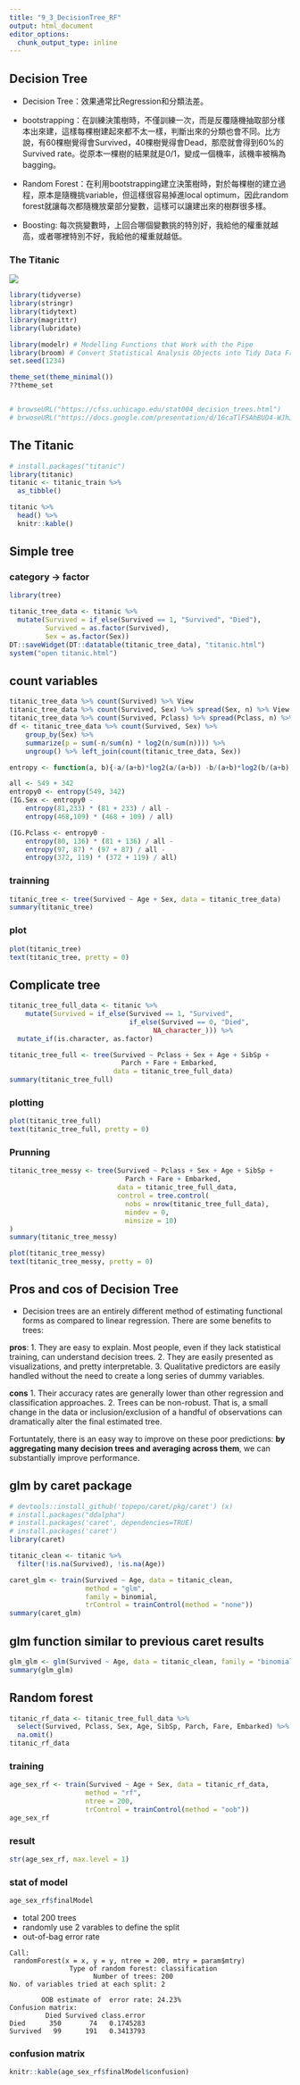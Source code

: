 ```yaml
---
title: "9_3_DecisionTree_RF"
output: html_document
editor_options: 
  chunk_output_type: inline
---
```

## Decision Tree

* Decision Tree：效果通常比Regression和分類法差。

* bootstrapping：在訓練決策樹時，不僅訓練一次，而是反覆隨機抽取部分樣本出來建，這樣每棵樹建起來都不太一樣，判斷出來的分類也會不同。比方說，有60棵樹覺得會Survived，40棵樹覺得會Dead，那麼就會得到60%的Survived rate。從原本一棵樹的結果就是0/1，變成一個機率，該機率被稱為bagging。

* Random Forest：在利用bootstrapping建立決策樹時，對於每棵樹的建立過程，原本是隨機挑variable，但這樣很容易掉進local optimum，因此random forest就讓每次都隨機放棄部分變數，這樣可以讓建出來的樹群很多樣。

* Boosting: 每次挑變數時，上回合哪個變數挑的特別好，我給他的權重就越高，或者哪裡特別不好，我給他的權重就越低。


### The Titanic
![](https://i.redd.it/v1g0agfdhcpy.jpg)



```r
library(tidyverse)
library(stringr)
library(tidytext)
library(magrittr)
library(lubridate)

library(modelr) # Modelling Functions that Work with the Pipe
library(broom) # Convert Statistical Analysis Objects into Tidy Data Frames
set.seed(1234)

theme_set(theme_minimal())
??theme_set


# browseURL("https://cfss.uchicago.edu/stat004_decision_trees.html")
# brwoseURL("https://docs.google.com/presentation/d/16caTlFSAhBUD4-WJhJ4swVojGrVXHmRO65XNtqsn0VA/edit#slide=id.g3b6b62405a_0_0")

```


## The Titanic
```r
# install.packages("titanic")
library(titanic)
titanic <- titanic_train %>%
  as_tibble()

titanic %>%
  head() %>%
  knitr::kable()
```


## Simple tree
### category -> factor
```r
library(tree)

titanic_tree_data <- titanic %>%
  mutate(Survived = if_else(Survived == 1, "Survived", "Died"),
         Survived = as.factor(Survived),
         Sex = as.factor(Sex))
DT::saveWidget(DT::datatable(titanic_tree_data), "titanic.html")
system("open titanic.html")
```


## count variables
```r
titanic_tree_data %>% count(Survived) %>% View
titanic_tree_data %>% count(Survived, Sex) %>% spread(Sex, n) %>% View
titanic_tree_data %>% count(Survived, Pclass) %>% spread(Pclass, n) %>% View
df <- titanic_tree_data %>% count(Survived, Sex) %>%
	group_by(Sex) %>%
	summarize(p = sum(-n/sum(n) * log2(n/sum(n)))) %>%
	ungroup() %>% left_join(count(titanic_tree_data, Sex))

entropy <- function(a, b){-a/(a+b)*log2(a/(a+b)) -b/(a+b)*log2(b/(a+b))}

all <- 549 + 342
entropy0 <- entropy(549, 342)
(IG.Sex <- entropy0 - 
	entropy(81,233) * (81 + 233) / all - 
	entropy(468,109) * (468 + 109) / all)

(IG.Pclass <- entropy0 - 
	entropy(80, 136) * (81 + 136) / all - 
	entropy(97, 87) * (97 + 87) / all - 
	entropy(372, 119) * (372 + 119) / all)
```

### trainning
```r
titanic_tree <- tree(Survived ~ Age + Sex, data = titanic_tree_data)
summary(titanic_tree)
```

### plot
```r
plot(titanic_tree)
text(titanic_tree, pretty = 0)
```

## Complicate tree
```r
titanic_tree_full_data <- titanic %>%
	mutate(Survived = if_else(Survived == 1, "Survived",
							  if_else(Survived == 0, "Died",
							  		NA_character_))) %>%
  mutate_if(is.character, as.factor)

titanic_tree_full <- tree(Survived ~ Pclass + Sex + Age + SibSp +
						  	Parch + Fare + Embarked, 
						  data = titanic_tree_full_data)
summary(titanic_tree_full)
```

### plotting
```r
plot(titanic_tree_full)
text(titanic_tree_full, pretty = 0)
```

### Prunning
```r
titanic_tree_messy <- tree(Survived ~ Pclass + Sex + Age + SibSp +
                             Parch + Fare + Embarked,
                           data = titanic_tree_full_data,
                           control = tree.control(
                             nobs = nrow(titanic_tree_full_data),
                             mindev = 0,
                             minsize = 10)
)
summary(titanic_tree_messy)
```

```r
plot(titanic_tree_messy)
text(titanic_tree_messy, pretty = 0)
```

## Pros and cos of Decision Tree
* Decision trees are an entirely different method of estimating functional forms as compared to linear regression. There are some benefits to trees:

**pros**:
1. They are easy to explain. Most people, even if they lack statistical training, can understand decision trees.
2. They are easily presented as visualizations, and pretty interpretable.
3. Qualitative predictors are easily handled without the need to create a long series of dummy variables.

**cons**
1. Their accuracy rates are generally lower than other regression and classification approaches.
2. Trees can be non-robust. That is, a small change in the data or inclusion/exclusion of a handful of observations can dramatically alter the final estimated tree.

Fortuntately, there is an easy way to improve on these poor predictions: **by aggregating many decision trees and averaging across them**, we can substantially improve performance.



## glm by caret package
```r
# devtools::install_github('topepo/caret/pkg/caret') (x)
# install.packages("ddalpha")
# install.packages('caret', dependencies=TRUE)
# install.packages('caret')
library(caret)

titanic_clean <- titanic %>%
  filter(!is.na(Survived), !is.na(Age))

caret_glm <- train(Survived ~ Age, data = titanic_clean,
                   method = "glm",
                   family = binomial,
                   trControl = trainControl(method = "none"))
summary(caret_glm)
```

## glm function similar to previous caret results
```r
glm_glm <- glm(Survived ~ Age, data = titanic_clean, family = "binomial")
summary(glm_glm)
```
## Random forest
```r
titanic_rf_data <- titanic_tree_full_data %>%
  select(Survived, Pclass, Sex, Age, SibSp, Parch, Fare, Embarked) %>%
  na.omit()
titanic_rf_data
```


### training
```r
age_sex_rf <- train(Survived ~ Age + Sex, data = titanic_rf_data,
                   method = "rf",
                   ntree = 200,
                   trControl = trainControl(method = "oob"))
age_sex_rf
```

### result
```r
str(age_sex_rf, max.level = 1)
```

### stat of model

```r
age_sex_rf$finalModel
```

* total 200 trees
* randomly use 2 varables to define the split
* out-of-bag error rate

```
Call:
 randomForest(x = x, y = y, ntree = 200, mtry = param$mtry) 
               Type of random forest: classification
                     Number of trees: 200
No. of variables tried at each split: 2

        OOB estimate of  error rate: 24.23%
Confusion matrix:
         Died Survived class.error
Died      350       74   0.1745283
Survived   99      191   0.3413793
```
### confusion matrix
```r
knitr::kable(age_sex_rf$finalModel$confusion)
```




<!-- # Loading jieba -->
<!-- ```{r} -->
<!-- library(jiebaR) -->
<!-- segment_not <- c("台灣", "臺灣") -->
<!-- cutter <- worker() -->
<!-- new_user_word(cutter, segment_not) -->
<!-- stopWords <- readRDS("data/stopWords.rds") -->
<!-- ``` -->

